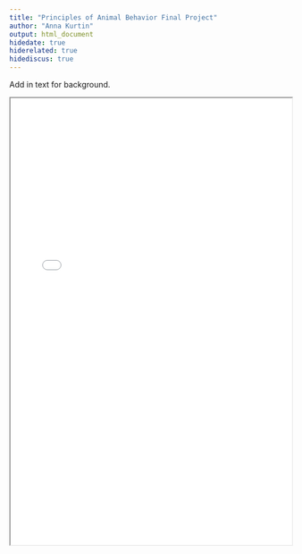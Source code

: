 ```yaml
---
title: "Principles of Animal Behavior Final Project"
author: "Anna Kurtin"
output: html_document
hidedate: true
hiderelated: true
hidediscus: true
---
```


Add in text for background. 

<iframe src="/Kurtin_AnimalBehav_FinalProjectPaper.pdf" width="100%" height="800" border="0"></iframe>
